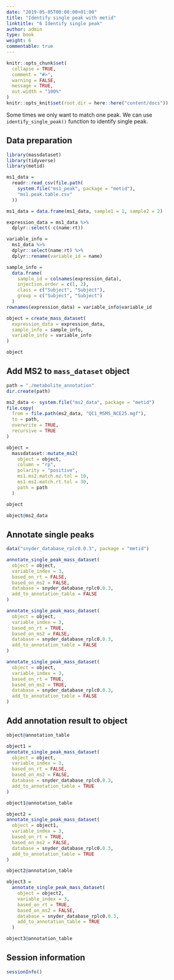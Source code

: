 ```yaml
---
date: "2019-05-05T00:00:00+01:00"
title: "Identify single peak with metid"
linktitle: "6 Identify single peak"
author: admin
type: book
weight: 6
commentable: true
---
```


```r
knitr::opts_chunk$set(
  collapse = TRUE,
  comment = "#>",
  warning = FALSE,
  message = TRUE,
  out.width = "100%"
)
knitr::opts_knit$set(root.dir = here::here("content/docs"))
```

Some times we only want to match one peak. We can use `identify_single_peak()` function to identify single peak.

## Data preparation

```r
library(massdataset)
library(tidyverse)
library(metid)

ms1_data =
  readr::read_csv(file.path(
    system.file("ms1_peak", package = "metid"),
    "ms1.peak.table.csv"
  ))

ms1_data = data.frame(ms1_data, sample1 = 1, sample2 = 2)

expression_data = ms1_data %>%
  dplyr::select(-c(name:rt))

variable_info =
  ms1_data %>%
  dplyr::select(name:rt) %>%
  dplyr::rename(variable_id = name)

sample_info =
  data.frame(
    sample_id = colnames(expression_data),
    injection.order = c(1, 2),
    class = c("Subject", "Subject"),
    group = c("Subject", "Subject")
  )
rownames(expression_data) = variable_info$variable_id

object = create_mass_dataset(
  expression_data = expression_data,
  sample_info = sample_info,
  variable_info = variable_info
)

object
```

## Add MS2 to `mass_dataset` object

```r
path = "./metabolite_annotation"
dir.create(path)

ms2_data <- system.file("ms2_data", package = "metid")
file.copy(
  from = file.path(ms2_data, "QC1_MSMS_NCE25.mgf"),
  to = path,
  overwrite = TRUE,
  recursive = TRUE
)

object =
  massdataset::mutate_ms2(
    object = object,
    column = "rp",
    polarity = "positive",
    ms1.ms2.match.mz.tol = 10,
    ms1.ms2.match.rt.tol = 30, 
    path = path
  )

object

object@ms2_data

```

## Annotate single peaks


```r
data("snyder_database_rplc0.0.3", package = "metid")

annotate_single_peak_mass_dataset(
  object = object,
  variable_index = 3,
  based_on_rt = FALSE,
  based_on_ms2 = FALSE,
  database = snyder_database_rplc0.0.3,
  add_to_annotation_table = FALSE
)
```


```r
annotate_single_peak_mass_dataset(
  object = object,
  variable_index = 3,
  based_on_rt = TRUE,
  based_on_ms2 = FALSE,
  database = snyder_database_rplc0.0.3,
  add_to_annotation_table = FALSE
)
```

```r
annotate_single_peak_mass_dataset(
  object = object,
  variable_index = 3,
  based_on_rt = TRUE,
  based_on_ms2 = TRUE,
  database = snyder_database_rplc0.0.3,
  add_to_annotation_table = FALSE
)
```

## Add annotation result to object

```r

object@annotation_table

object1 = 
annotate_single_peak_mass_dataset(
  object = object,
  variable_index = 3,
  based_on_rt = FALSE,
  based_on_ms2 = FALSE,
  database = snyder_database_rplc0.0.3,
  add_to_annotation_table = TRUE
)

object1@annotation_table
```

```r
object2 = 
annotate_single_peak_mass_dataset(
  object = object1,
  variable_index = 3,
  based_on_rt = TRUE,
  based_on_ms2 = FALSE,
  database = snyder_database_rplc0.0.3,
  add_to_annotation_table = TRUE
)

object2@annotation_table
```

```r
object3 =
  annotate_single_peak_mass_dataset(
    object = object2,
    variable_index = 3,
    based_on_rt = TRUE,
    based_on_ms2 = FALSE,
    database = snyder_database_rplc0.0.3,
    add_to_annotation_table = TRUE
  )

object3@annotation_table
```

## Session information

```r
sessionInfo()
```


